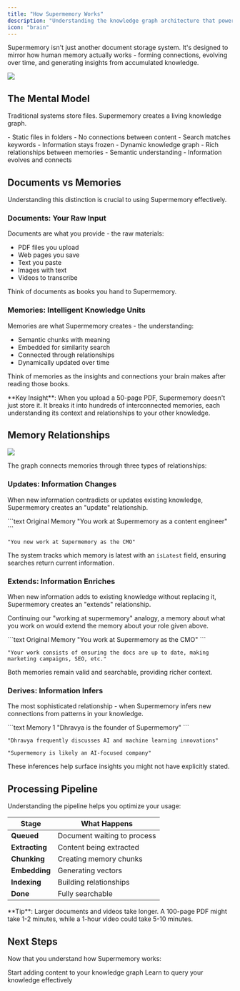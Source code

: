 ```yaml
---
title: "How Supermemory Works"
description: "Understanding the knowledge graph architecture that powers intelligent memory"
icon: "brain"
---
```



Supermemory isn't just another document storage system. It's designed to mirror how human memory actually works - forming connections, evolving over time, and generating insights from accumulated knowledge.

![](/images/graph-view.png)

## The Mental Model

Traditional systems store files. Supermemory creates a living knowledge graph.

<CardGroup cols={2}>
  <Card title="Traditional Systems" icon="folder">
    - Static files in folders
    - No connections between content
    - Search matches keywords
    - Information stays frozen
  </Card>

  <Card title="Supermemory" icon="network">
    - Dynamic knowledge graph
    - Rich relationships between memories
    - Semantic understanding
    - Information evolves and connects
  </Card>
</CardGroup>

## Documents vs Memories

Understanding this distinction is crucial to using Supermemory effectively.

### Documents: Your Raw Input

Documents are what you provide - the raw materials:
- PDF files you upload
- Web pages you save
- Text you paste
- Images with text
- Videos to transcribe

Think of documents as books you hand to Supermemory.

### Memories: Intelligent Knowledge Units

Memories are what Supermemory creates - the understanding:
- Semantic chunks with meaning
- Embedded for similarity search
- Connected through relationships
- Dynamically updated over time

Think of memories as the insights and connections your brain makes after reading those books.

<Note>
**Key Insight**: When you upload a 50-page PDF, Supermemory doesn't just store it. It breaks it into hundreds of interconnected memories, each understanding its context and relationships to your other knowledge.
</Note>


## Memory Relationships

![](/images/memories-inferred.png)

The graph connects memories through three types of relationships:

### Updates: Information Changes

When new information contradicts or updates existing knowledge, Supermemory creates an "update" relationship.

<CodeGroup>
```text Original Memory
"You work at Supermemory as a content engineer"
```

```text New Memory (Updates Original)
"You now work at Supermemory as the CMO"
```
</CodeGroup>

The system tracks which memory is latest with an `isLatest` field, ensuring searches return current information.

### Extends: Information Enriches

When new information adds to existing knowledge without replacing it, Supermemory creates an "extends" relationship.

Continuing our "working at supermemory" analogy, a memory about what you work on would extend the memory about your role given above.

<CodeGroup>
```text Original Memory
"You work at Supermemory as the CMO"
```

```text New Memory (Extension) - Separate From Previous
"Your work consists of ensuring the docs are up to date, making marketing campaigns, SEO, etc."
```
</CodeGroup>

Both memories remain valid and searchable, providing richer context.

### Derives: Information Infers

The most sophisticated relationship - when Supermemory infers new connections from patterns in your knowledge.

<CodeGroup>
```text Memory 1
"Dhravya is the founder of Supermemory"
```

```text Memory 2
"Dhravya frequently discusses AI and machine learning innovations"
```

```text Derived Memory
"Supermemory is likely an AI-focused company"
```
</CodeGroup>

These inferences help surface insights you might not have explicitly stated.

## Processing Pipeline

Understanding the pipeline helps you optimize your usage:

| Stage | What Happens |
|-------|-------------|
| **Queued** | Document waiting to process
| **Extracting** | Content being extracted |
| **Chunking** | Creating memory chunks |
| **Embedding** | Generating vectors |
| **Indexing** | Building relationships |
| **Done** | Fully searchable |

<Note>
**Tip**: Larger documents and videos take longer. A 100-page PDF might take 1-2 minutes, while a 1-hour video could take 5-10 minutes.
</Note>


## Next Steps

Now that you understand how Supermemory works:

<CardGroup cols={2}>
  <Card title="Add Memories" icon="plus" href="/add-memories/overview">
    Start adding content to your knowledge graph
  </Card>

  <Card title="Search Memories" icon="search" href="/search/overview">
    Learn to query your knowledge effectively
  </Card>
</CardGroup>
